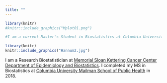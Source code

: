 ```yaml
---
title: ""
---
```



```r
library(knitr)
#knitr::include_graphics("Mplot01.png")

#I am a current Master's Student in Biostatistics at Columbia University, interested in clinical research and statistical genetics. 
```

```r
library(knitr)
knitr::include_graphics("Hannum2.jpg")
```

I am a Research Biostatistician at [Memorial Sloan Kettering Cancer Center Department of Epidemiology and Biostatistics](https://www.mskcc.org/departments/epidemiology-biostatistics). I completed my MS in Biostatistics at [Columbia University Mailman School of Public Health](https://www.mailman.columbia.edu/) in 2018. 

